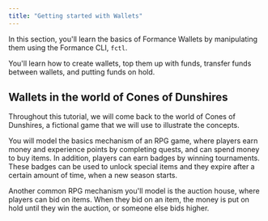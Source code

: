 ```yaml
---
title: "Getting started with Wallets"
---
```


In this section, you'll learn the basics of Formance Wallets by manipulating them using the Formance CLI, `fctl`.

You'll learn how to create wallets, top them up with funds, transfer funds between wallets, and putting funds on hold.

## Wallets in the world of Cones of Dunshires

Throughout this tutorial, we will come back to the world of Cones of Dunshires, a fictional game that we will use to illustrate the concepts.

You will model the basics mechanism of an RPG game, where players earn money and experience points by completing quests, and can spend money to buy items. In addition, players can earn badges by winning tournaments. These badges can be used to unlock special items and they expire after a certain amount of time, when a new season starts.

Another common RPG mechanism you'll model is the auction house, where players can bid on items. When they bid on an item, the money is put on hold until they win the auction, or someone else bids higher.